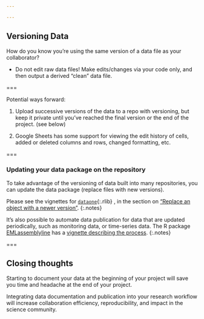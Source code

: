 ```yaml
---

---
```

  
## Versioning Data

How do you know you're using the same version of a data file as your collaborator?

 - Do not edit raw data files!  Make edits/changes via your code only, and then output a derived "clean" data file. 

===

Potential ways forward: 

1. Upload successive versions of the data to a repo with versioning, but keep it private until you've reached the final version or the end of the project.  (see below)

2. Google Sheets has some support for viewing the edit history of cells, added or deleted columns and rows, changed formatting, etc.  

===

### Updating your data package on the repository

To take advantage of the versioning of data built into many repositories, you can update the data package (replace files with new versions).  

Please see the vignettes for [`dataone`](){:.rlib} , in the section on ["Replace an object with a newer version"](https://github.com/DataONEorg/rdataone/blob/master/vignettes/v06-update-package.Rmd).
{:.notes}

It's also possible to automate data publication for data that are updated periodically, such as monitoring data, or time-series data.  The R package [EMLassemblyline](https://ediorg.github.io/EMLassemblyline/) has a [vignette describing the process](https://ediorg.github.io/EMLassemblyline/articles/auto_pub.html).
{:.notes}

===

## Closing thoughts

Starting to document your data at the beginning of your project will save you time and headache at the end of your project.

Integrating data documentation and publication into your research workflow will increase collaboration efficiency, reproducibility, and impact in the science community.  












